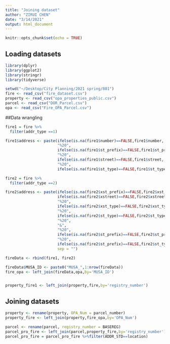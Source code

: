 ```yaml
---
title: "Joining dataset"
author: "ZIRUI CHEN"
date: "3/14/2021"
output: html_document
---
```


```r
knitr::opts_chunk$set(echo = TRUE)
```

## Loading datasets

```r
library(dplyr)
library(ggplot2)
library(stringr)
library(tidyverse)

setwd("~/Desktop/City Planning/2021 spring/801")
fire <- read_csv("fire_dataset.csv")
property <- read_csv("opa_properties_public.csv")
parcel <- read_csv("DOR_Parcel.csv")
opa <- read_csv("Fire_OPA_Parcel.csv")

```

##Data wrangling

```r
fire1 = fire %>%
  filter(addr_type ==1)

fire1$address <- paste(ifelse(is.na(fire1$number)==FALSE,fire1$number,''),
                       "%20",
                       ifelse(is.na(fire1$st_prefix)==FALSE,fire1$st_prefix,''),
                       "%20",
                       ifelse(is.na(fire1$street)==FALSE,fire1$street,''),
                       "%20",
                       ifelse(is.na(fire1$st_type)==FALSE,fire1$st_type,''), sep = "")

fire2 = fire %>%
  filter(addr_type ==2)

fire2$address <- paste(ifelse(is.na(fire2$xst_prefix)==FALSE,fire2$xst_prefix,''),
                       ifelse(is.na(fire2$xstreet)==FALSE,fire2$xstreet,''),
                       "%20",
                       ifelse(is.na(fire2$xst_type)==FALSE,fire2$xst_type,''),
                       "%20",
                       ifelse(is.na(fire2$st_type)==FALSE,fire2$st_type,''), 
                       "%20",
                       "&",
                       "%20",
                       ifelse(is.na(fire2$st_prefix)==FALSE,fire2$st_prefix,''), 
                       "%20",
                       ifelse(is.na(fire2$st_prefix)==FALSE,fire2$st_type,''),
                       sep = "")  

fireData <- rbind(fire1, fire2)

fireData$MUSA_ID <- paste0("MUSA_",1:nrow(fireData))
fire_opa <- left_join(fireData,opa,by='MUSA_ID')


property_fire1 <- left_join(property,fire,by='registry_number')
```

## Joining datasets

```r
property <- rename(property, OPA_Num = parcel_number)
property_fire <- left_join(property,fire_opa,by='OPA_Num')

parcel <- rename(parcel, registry_number = BASEREG)
parcel_pro_fire <- left_join(parcel,property_fire,by='registry_number')
parcel_pro_fire = parcel_pro_fire %>%filter(ADDR_STD==location)

```
